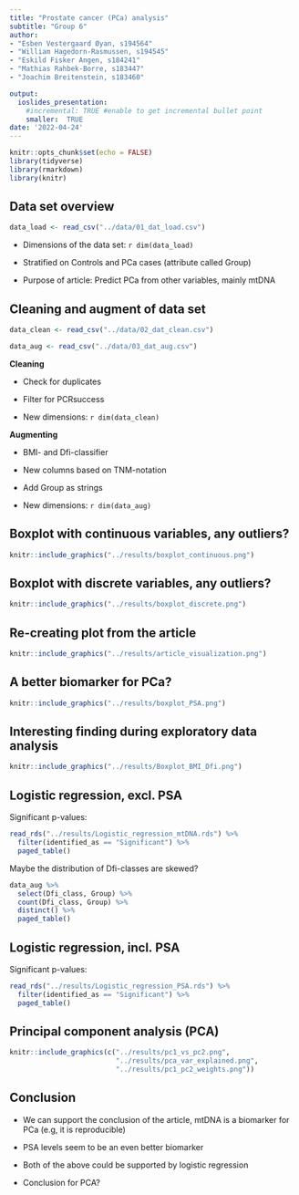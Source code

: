 ```yaml
---
title: "Prostate cancer (PCa) analysis"
subtitle: "Group 6"
author: 
- "Esben Vestergaard Øyan, s194564"
- "William Hagedorn-Rasmussen, s194545"
- "Eskild Fisker Angen, s184241"
- "Mathias Rahbek-Borre, s183447"
- "Joachim Breitenstein, s183460"

output:
  ioslides_presentation:
    #incremental: TRUE #enable to get incremental bullet point
    smaller:  TRUE
date: '2022-04-24'
---
```


```r
knitr::opts_chunk$set(echo = FALSE)
library(tidyverse)
library(rmarkdown)
library(knitr)
```

## Data set overview
```r
data_load <- read_csv("../data/01_dat_load.csv") 
```

- Dimensions of the data set: `r dim(data_load)` 


- Stratified on Controls and PCa cases (attribute called Group)  


- Purpose of article: Predict PCa from other variables, mainly mtDNA  

## Cleaning and augment of data set {.build}
```r
data_clean <- read_csv("../data/02_dat_clean.csv") 
```

```r
data_aug <- read_csv("../data/03_dat_aug.csv")
```
**Cleaning**  

- Check for duplicates  


- Filter for PCRsuccess  


- New dimensions: `r dim(data_clean)`  

<div>
**Augmenting**  

- BMI- and Dfi-classifier  


- New columns based on TNM-notation  


- Add Group as strings  


- New dimensions: `r dim(data_aug)`  
</div>

## Boxplot with continuous variables, any outliers?
```r
knitr::include_graphics("../results/boxplot_continuous.png")
```

## Boxplot with discrete variables, any outliers?
```r
knitr::include_graphics("../results/boxplot_discrete.png")
```

## Re-creating plot from the article
```r
knitr::include_graphics("../results/article_visualization.png")
```

## A better biomarker for PCa?
```r
knitr::include_graphics("../results/boxplot_PSA.png")
```

## Interesting finding during exploratory data analysis
```r
knitr::include_graphics("../results/Boxplot_BMI_Dfi.png")
```

## Logistic regression, excl. PSA {.build}
Significant p-values:
```r
read_rds("../results/Logistic_regression_mtDNA.rds") %>%
  filter(identified_as == "Significant") %>% 
  paged_table()
```

<div>
Maybe the distribution of Dfi-classes are skewed?
```r
data_aug %>% 
  select(Dfi_class, Group) %>% 
  count(Dfi_class, Group) %>% 
  distinct() %>% 
  paged_table()
```
</div>

## Logistic regression, incl. PSA
Significant p-values:
```r
read_rds("../results/Logistic_regression_PSA.rds") %>%
  filter(identified_as == "Significant") %>% 
  paged_table()
```

## Principal component analysis (PCA)
```r
knitr::include_graphics(c("../results/pc1_vs_pc2.png",
                          "../results/pca_var_explained.png",
                          "../results/pc1_pc2_weights.png"))
```

## Conclusion {.build}
- We can support the conclusion of the article, mtDNA is a biomarker for PCa (e.g, it is reproducible)  

<div>
- PSA levels seem to be an even better biomarker
</div>

<div>
- Both of the above could be supported by logistic regression
</div>

<div>
- Conclusion for PCA?
</div>